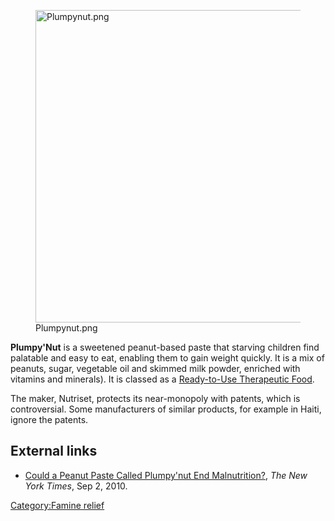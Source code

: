 [[File:Plumpynut.png|center|500px]]

'''Plumpy'Nut''' is a sweetened peanut-based paste that starving children find palatable and easy to eat, enabling them to gain weight quickly. It is a mix of peanuts, sugar, vegetable oil and skimmed milk powder, enriched with vitamins and minerals). It is classed as a [[Ready-to-Use Therapeutic Food]].

The maker, Nutriset, protects its near-monopoly with patents, which is controversial. Some manufacturers of similar products, for example in Haiti, ignore the patents. 

== External links ==

* [http://www.nytimes.com/2010/09/05/magazine/05Plumpy-t.html Could a Peanut Paste Called Plumpy'nut End Malnutrition?], ''The New York Times'', Sep 2, 2010.


[[Category:Famine relief]]
